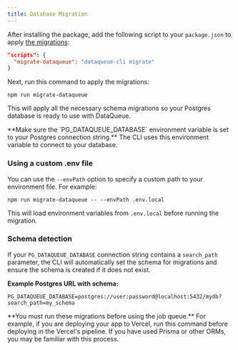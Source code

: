```yaml
---
title: Database Migration
---
```


After installing the package, add the following script to your `package.json` to apply [the migrations](https://github.com/nicnocquee/dataqueue/tree/main/packages/dataqueue/migrations):

```json
"scripts": {
  "migrate-dataqueue": "dataqueue-cli migrate"
}
```

Next, run this command to apply the migrations:

```package-install
npm run migrate-dataqueue
```

This will apply all the necessary schema migrations so your Postgres database is ready to use with DataQueue.

<Callout type="warn">
  **Make sure the `PG_DATAQUEUE_DATABASE` environment variable is set to your
  Postgres connection string.** The CLI uses this environment variable to
  connect to your database.
</Callout>

### Using a custom .env file

You can use the `--envPath` option to specify a custom path to your environment file. For example:

```shell
npm run migrate-dataqueue -- --envPath .env.local
```

This will load environment variables from `.env.local` before running the migration.

### Schema detection

If your `PG_DATAQUEUE_DATABASE` connection string contains a `search_path` parameter, the CLI will automatically set the schema for migrations and ensure the schema is created if it does not exist.

**Example Postgres URL with schema:**

```dotenv title=".env.local"
PG_DATAQUEUE_DATABASE=postgres://user:password@localhost:5432/mydb?search_path=my_schema
```

<Callout type="warn">
  **You must run these migrations before using the job queue.** For example, if
  you are deploying your app to Vercel, run this command before deploying in the
  Vercel's pipeline. If you have used Prisma or other ORMs, you may be familiar
  with this process.
</Callout>
